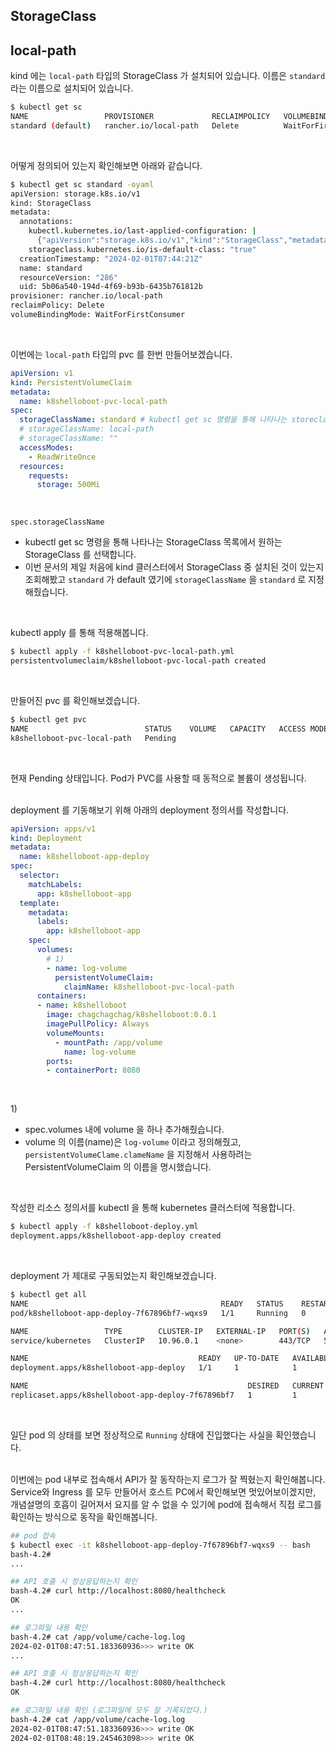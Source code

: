 ## StorageClass 

## local-path
kind 에는 `local-path` 타입의 StorageClass 가 설치되어 있습니다. 이름은 `standard` 라는 이름으로 설치되어 있습니다.
```bash filename="bash" {3} copy
$ kubectl get sc
NAME                 PROVISIONER             RECLAIMPOLICY   VOLUMEBINDINGMODE      ALLOWVOLUMEEXPANSION   AGE
standard (default)   rancher.io/local-path   Delete          WaitForFirstConsumer   false                  11m
```
<br/>

어떻게 정의되어 있는지 확인해보면 아래와 같습니다.
```bash filename="bash" {3} copy
$ kubectl get sc standard -oyaml
apiVersion: storage.k8s.io/v1
kind: StorageClass
metadata:
  annotations:
    kubectl.kubernetes.io/last-applied-configuration: |
      {"apiVersion":"storage.k8s.io/v1","kind":"StorageClass","metadata":{"annotations":{"storageclass.kubernetes.io/is-default-class":"true"},"name":"standard"},"provisioner":"rancher.io/local-path","reclaimPolicy":"Delete","volumeBindingMode":"WaitForFirstConsumer"}
    storageclass.kubernetes.io/is-default-class: "true"
  creationTimestamp: "2024-02-01T07:44:21Z"
  name: standard
  resourceVersion: "286"
  uid: 5b06a540-194d-4f69-b93b-6435b761812b
provisioner: rancher.io/local-path
reclaimPolicy: Delete
volumeBindingMode: WaitForFirstConsumer
```
<br/>

이번에는 `local-path` 타입의 pvc 를 한번 만들어보겠습니다.
```yaml filename="k8shelloboot-pvc-local-path.yaml" {3} copy
apiVersion: v1
kind: PersistentVolumeClaim
metadata:
  name: k8shelloboot-pvc-local-path
spec:
  storageClassName: standard # kubectl get sc 명령을 통해 나타나는 storeclass 중 하나를 선택했다.
  # storageClassName: local-path
  # storageClassName: ""
  accessModes:
    - ReadWriteOnce
  resources:
    requests:
      storage: 500Mi

```
<br/>

`spec.storageClassName`
- kubectl get sc 명령을 통해 나타나는 StorageClass 목록에서 원하는 StorageClass 를 선택합니다.
- 이번 문서의 제일 처음에 kind 클러스터에서 StorageClass 중 설치된 것이 있는지 조회해봤고 `standard` 가 default 였기에 `storageClassName` 을 `standard` 로 지정해줬습니다.

<br/>

kubectl apply 를 통해 적용해봅니다.
```bash filename="bash" {3} copy
$ kubectl apply -f k8shelloboot-pvc-local-path.yml
persistentvolumeclaim/k8shelloboot-pvc-local-path created
```
<br/>

만들어진 pvc 를 확인해보겠습니다.
```bash filename="bash" {3} copy
$ kubectl get pvc
NAME                          STATUS    VOLUME   CAPACITY   ACCESS MODES   STORAGECLASS   AGE
k8shelloboot-pvc-local-path   Pending                                      local-path     10s
```
<br/>

현재 Pending 상태입니다. Pod가 PVC를 사용할 때 동적으로 볼륨이 생성됩니다.<br/>
<br/>

deployment 를 기동해보기 위해 아래의 deployment 정의서를 작성합니다.
```yaml filename="k8shelloboot-deploy" {3} copy
apiVersion: apps/v1
kind: Deployment
metadata:
  name: k8shelloboot-app-deploy
spec:
  selector:
    matchLabels:
      app: k8shelloboot-app
  template:
    metadata:
      labels:
        app: k8shelloboot-app
    spec:
      volumes:
        # 1)
        - name: log-volume
          persistentVolumeClaim:
            claimName: k8shelloboot-pvc-local-path
      containers:
      - name: k8shelloboot
        image: chagchagchag/k8shelloboot:0.0.1
        imagePullPolicy: Always
        volumeMounts:
          - mountPath: /app/volume
            name: log-volume
        ports:
        - containerPort: 8080
```
<br/>

1\)
 - spec.volumes 내에 volume 을 하나 추가해줬습니다.
 - volume 의 이름(name)은 `log-volume` 이라고 정의해줬고, `persistentVolumeClame.clameName` 을 지정해서 사용하려는 PersistentVolumeClaim 의 이름을 명시했습니다.<br/>
<br/>

작성한 리소스 정의서를 kubectl 을 통해 kubernetes 클러스터에 적용합니다.
```bash filename="bash" {3} copy
$ kubectl apply -f k8shelloboot-deploy.yml
deployment.apps/k8shelloboot-app-deploy created
```
<br/>

deployment 가 제대로 구동되었는지 확인해보겠습니다.
```bash filename="bash" {3} copy
$ kubectl get all
NAME                                           READY   STATUS    RESTARTS   AGE
pod/k8shelloboot-app-deploy-7f67896bf7-wqxs9   1/1     Running   0          7s

NAME                 TYPE        CLUSTER-IP   EXTERNAL-IP   PORT(S)   AGE
service/kubernetes   ClusterIP   10.96.0.1    <none>        443/TCP   54m

NAME                                      READY   UP-TO-DATE   AVAILABLE   AGE
deployment.apps/k8shelloboot-app-deploy   1/1     1            1           7s

NAME                                                 DESIRED   CURRENT   READY   AGE
replicaset.apps/k8shelloboot-app-deploy-7f67896bf7   1         1         1       7s
```
<br/>

일단 pod 의 상태를 보면 정상적으로 `Running` 상태에 진입했다는 사실을 확인했습니다.<br/>
<br/>

이번에는 pod 내부로 접속해서 API가 잘 동작하는지 로그가 잘 찍혔는지 확인해봅니다. Service와 Ingress 를 모두 만들어서 호스트 PC에서 확인해보면 멋있어보이겠지만, 개념설명의 호흡이 길어져서 요지를 알 수 없을 수 있기에 pod에 접속해서 직접 로그를 확인하는 방식으로 동작을 확인해봅니다.
```bash filename="bash" {3} copy
## pod 접속
$ kubectl exec -it k8shelloboot-app-deploy-7f67896bf7-wqxs9 -- bash
bash-4.2#
...

## API 호출 시 정상응답하는지 확인
bash-4.2# curl http://localhost:8080/healthcheck
OK
...

## 로그파일 내용 확인
bash-4.2# cat /app/volume/cache-log.log
2024-02-01T08:47:51.183360936>>> write OK
...

## API 호출 시 정상응답하는지 확인
bash-4.2# curl http://localhost:8080/healthcheck
OK

## 로그파일 내용 확인 (로그파일에 모두 잘 기록되었다.)
bash-4.2# cat /app/volume/cache-log.log
2024-02-01T08:47:51.183360936>>> write OK
2024-02-01T08:48:19.245463098>>> write OK
```
